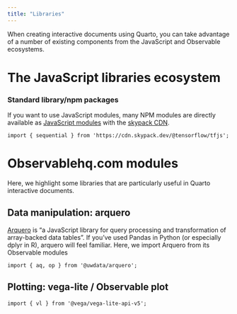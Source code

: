 ```yaml
---
title: "Libraries"
---
```


When creating interactive documents using Quarto, you can take
advantage of a number of existing components from the JavaScript and
Observable ecosystems.

# The JavaScript libraries ecosystem

### Standard library/npm packages

If you want to use JavaScript modules, many NPM modules are directly
available as [JavaScript
modules](https://developer.mozilla.org/en-US/docs/Web/JavaScript/Guide/Modules)
with the [skypack CDN](https://skypack.dev).

```ojs
import { sequential } from 'https://cdn.skypack.dev/@tensorflow/tfjs';
```

# Observablehq.com modules

Here, we highlight some libraries that are particularly useful in
Quarto interactive documents.


## Data manipulation: arquero

[Arquero](https://github.com/uwdata/arquero) is "a JavaScript library
for query processing and transformation of array-backed data tables". If you've used Pandas in Python (or especially dplyr in R), arquero will feel familiar. Here, we import Arquero from its Observable modules

```ojs
import { aq, op } from '@uwdata/arquero';
```

## Plotting: vega-lite / Observable plot

```ojs
import { vl } from '@vega/vega-lite-api-v5';
```

